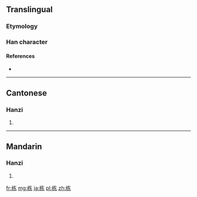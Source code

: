 {{also|棟}}
==Translingual==

===Etymology===
{{Han simp|棟|f=東|t=东}}

===Han character===
{{Han char|rn=75|rad=木|as=05|sn=9|four=|canj=木大木 (DKD)|ids=⿰[[木]][[东]]}}

====References====
* {{Han ref|kx=0521.121|hdz=21181.010|uh=680B|ud=26635}}

----

==Cantonese==

===Hanzi===
{{yue-hanzi|jyut=[[dung3]], [[dung6]]|y=dung3, dung6|tra=棟}}

# {{defn|lang=yue|sort=木05}}

----

==Mandarin==

===Hanzi===
{{cmn-hanzi|tra=棟|pin=[[dòng]] ([[dong4]])|wg=tung<sup>4</sup>}}

# {{defn|lang=cmn|sort=木05}}

[[fr:栋]]
[[mg:栋]]
[[ja:栋]]
[[pl:栋]]
[[zh:栋]]